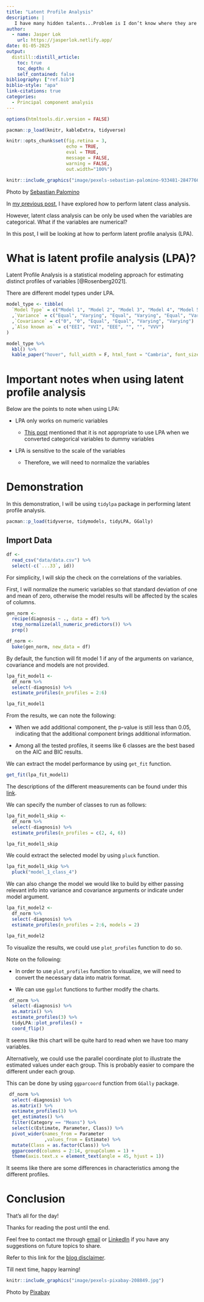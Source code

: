 ```yaml
---
title: "Latent Profile Analysis"
description: |
   I have many hidden talents...Problem is I don’t know where they are
author:
  - name: Jasper Lok 
    url: https://jasperlok.netlify.app/
date: 01-05-2025
output:
  distill::distill_article:
    toc: true
    toc_depth: 4
    self_contained: false
bibliography: ["ref.bib"]
biblio-style: "apa"
link-citations: true
categories:
  - Principal component analysis
---
```


```r
options(htmltools.dir.version = FALSE)

pacman::p_load(knitr, kableExtra, tidyverse)

knitr::opts_chunk$set(fig.retina = 3,                       
                      echo = TRUE,                       
                      eval = TRUE,                       
                      message = FALSE,                       
                      warning = FALSE,
                      out.width="100%")

```

```r
knitr::include_graphics("image/pexels-sebastian-palomino-933481-2847766.jpg")

```

Photo by [Sebastian Palomino](https://www.pexels.com/photo/opened-door-2847766/)


In [my previous post](https://jasperlok.netlify.app/posts/2024-11-25-lca/), I have explored how to perform latent class analysis.

However, latent class analysis can be only be used when the variables are categorical. What if the variables are numerical?

In this post, I will be looking at how to perform latent profile analysis (LPA).

# What is latent profile analysis (LPA)?

Latent Profile Analysis is a statistical modeling approach for estimating distinct profiles of variables [@Rosenberg2021].

There are different model types under LPA.

```r
model_type <- tibble(
  `Model Type` = c("Model 1", "Model 2", "Model 3", "Model 4", "Model 5", "Model 6")
  ,`Variance` = c("Equal", "Varying", "Equal", "Varying", "Equal", "Varying")
  ,`Covariance` = c("0", "0", "Equal", "Equal", "Varying", "Varying")
  ,`Also known as` = c("EEI", "VVI", "EEE", "", "", "VVV")
)

model_type %>% 
  kbl() %>%
  kable_paper("hover", full_width = F, html_font = "Cambria", font_size = 15)

```




# Important notes when using latent profile analysis

Below are the points to note when using LPA:

- LPA only works on numeric variables

    - [This post](https://stackoverflow.com/questions/62200015/how-do-i-perform-a-latent-profile-analysis-with-both-categorical-and-continuous) mentioned that it is not appropriate to use LPA when we converted categorical variables to dummy variables

- LPA is sensitive to the scale of the variables

    - Therefore, we will need to normalize the variables


# Demonstration

In this demonstration, I will be using `tidylpa` package in performing latent profile analysis.

```r
pacman::p_load(tidyverse, tidymodels, tidyLPA, GGally)

```

## Import Data

```r
df <- 
  read_csv("data/data.csv") %>% 
  select(-c(`...33`, id))

```

For simplicity, I will skip the check on the correlations of the variables.

First, I will normalize the numeric variables so that standard deviation of one and mean of zero, otherwise the model results will be affected by the scales of columns.

```r
gen_norm <-
  recipe(diagnosis ~ ., data = df) %>% 
  step_normalize(all_numeric_predictors()) %>% 
  prep()

df_norm <-
  bake(gen_norm, new_data = df)

```

By default, the function will fit model 1 if any of the arguments on variance, covariance and models are not provided.

```r
lpa_fit_model1 <-
  df_norm %>%
  select(-diagnosis) %>% 
  estimate_profiles(n_profiles = 2:6)

lpa_fit_model1

```

From the results, we can note the following:

- When we add additional component, the p-value is still less than 0.05, indicating that the additional component brings additional information.

- Among all the tested profiles, it seems like 6 classes are the best based on the AIC and BIC results.

We can extract the model performance by using `get_fit` function.

```r
get_fit(lpa_fit_model1)

```

The descriptions of the different measurements can be found under this [link](https://data-edu.github.io/tidyLPA/articles/Introduction_to_tidyLPA.html).


We can specify the number of classes to run as follows:

```r
lpa_fit_model1_skip <-
  df_norm %>%
  select(-diagnosis) %>% 
  estimate_profiles(n_profiles = c(2, 4, 6))

lpa_fit_model1_skip

```

We could extract the selected model by using `pluck` function.

```r
lpa_fit_model1_skip %>% 
  pluck("model_1_class_4")

```

We can also change the model we would like to build by either passing relevant info into variance and covariance arguments or indicate under model argument.

```r
lpa_fit_model2 <-
  df_norm %>%
  select(-diagnosis) %>% 
  estimate_profiles(n_profiles = 2:6, models = 2)

lpa_fit_model2

```

To visualize the results, we could use `plot_profiles` function to do so.

Note on the following:

- In order to use `plot_profiles` function to visualize, we will need to convert the necessary data into matrix format.

- We can use `ggplot` functions to further modify the charts.

```r
 df_norm %>%
  select(-diagnosis) %>%
  as.matrix() %>% 
  estimate_profiles(3) %>% 
  tidyLPA::plot_profiles() +
  coord_flip()

```

It seems like this chart will be quite hard to read when we have too many variables.

Alternatively, we could use the parallel coordinate plot to illustrate the estimated values under each group. This is probably easier to compare the different under each group.

This can be done by using `ggparcoord` function from `GGally` package.

```r
 df_norm %>%
  select(-diagnosis) %>%
  as.matrix() %>% 
  estimate_profiles(3) %>% 
  get_estimates() %>%
  filter(Category == "Means") %>% 
  select(c(Estimate, Parameter, Class)) %>% 
  pivot_wider(names_from = Parameter
              ,values_from = Estimate) %>%
  mutate(Class = as.factor(Class)) %>% 
  ggparcoord(columns = 2:14, groupColumn = 1) +
  theme(axis.text.x = element_text(angle = 45, hjust = 1))

```

It seems like there are some differences in characteristics among the different profiles. 


# Conclusion

That's all for the day!

Thanks for reading the post until the end.

Feel free to contact me through [email](mailto:jasper.jh.lok@gmail.com) or [LinkedIn](https://www.linkedin.com/in/jasper-l-13426232/) if you have any suggestions on future topics to share.

Refer to this link for the [blog disclaimer](https://jasperlok.netlify.app/blog_disclaimer.html).

Till next time, happy learning!

```r
knitr::include_graphics("image/pexels-pixabay-208849.jpg")

```

Photo by [Pixabay](https://www.pexels.com/photo/brown-cat-208849/)
